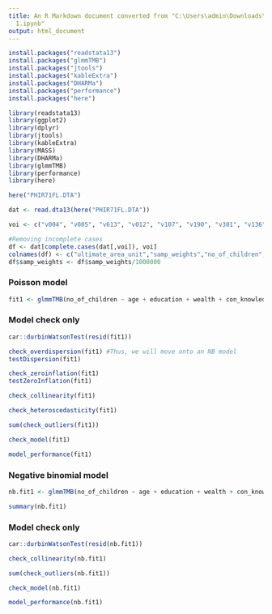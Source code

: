 ```yaml
---
title: An R Markdown document converted from "C:\Users\admin\Downloads\Paper-1-Poisson-Loglinear-Regression\Notebook
  1.ipynb"
output: html_document
---
```


```r
install.packages("readstata13")
install.packages("glmmTMB")
install.packages("jtools")
install.packages("kableExtra")
install.packages("DHARMa")
install.packages("performance")
install.packages("here")
```

```r
library(readstata13)
library(ggplot2)
library(dplyr)
library(jtools)
library(kableExtra)
library(MASS)
library(DHARMa)
library(glmmTMB)
library(performance)
library(here)
```

```r
here("PHIR71FL.DTA")
```

```r
dat <- read.dta13(here("PHIR71FL.DTA"))
```

```r
voi <- c("v004", "v005", "v613", "v012", "v107", "v190", "v301", "v136")
```

```r
#Removing incomplete cases
df <- dat[complete.cases(dat[,voi]), voi]
colnames(df) <- c("ultimate_area_unit","samp_weights","no_of_children", "age", "education", "wealth", "con_knowledge", "hhsize")
df$samp_weights <- df$samp_weights/1000000

```

### Poisson model

```r
fit1 <- glmmTMB(no_of_children ~ age + education + wealth + con_knowledge + hhsize + (1|ultimate_area_unit), data =df, family = poisson, weights = samp_weights)
```

### Model check only

```r
car::durbinWatsonTest(resid(fit1))
```

```r
check_overdispersion(fit1) #Thus, we will move onto an NB model
testDispersion(fit1)
```

```r
check_zeroinflation(fit1)
testZeroInflation(fit1)
```

```r
check_collinearity(fit1)
```

```r
check_heteroscedasticity(fit1)
```

```r
sum(check_outliers(fit1))
```

```r
check_model(fit1)
```

```r
model_performance(fit1)
```

### Negative binomial model

```r
nb.fit1 <- glmmTMB(no_of_children ~ age + education + wealth + con_knowledge + hhsize + (1|ultimate_area_unit), data =df, family = nbinom2, weights = samp_weights)
```

```r
summary(nb.fit1)
```

### Model check only

```r
car::durbinWatsonTest(resid(nb.fit1))
```

<!-- # ```{r} -->

<!-- # check_overdispersion(nb.fit1) #Thus, we will move onto an NB model -->

<!-- # testDispersion(nb.fit1) -->

<!-- # ``` -->

<!-- #  -->

<!-- # ```{r} -->

<!-- # check_zeroinflation(nb.fit1) -->

<!-- # testZeroInflation(nb.fit1) -->

<!-- # ``` -->

```r
check_collinearity(nb.fit1)
```

```r
sum(check_outliers(nb.fit1))
```

```r
check_model(nb.fit1)
```

```r
model_performance(nb.fit1)
```
